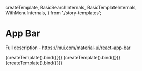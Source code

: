   createTemplate,
  BasicSearchInternals,
  BasicTemplateInternals,
  WithMenuInternals,
} from './story-templates';

<Meta title="Material-UI/Surfaces/App Bar" component={AppBar} />

# App Bar

Full description - https://mui.com/material-ui/react-app-bar

<Canvas>
  <Story
    name="Basic"
    args={{
      classes: undefined,
      color: undefined,
      enableColorOnDark: undefined,
      position: undefined,
      sx: undefined,
    }}
  >
    {createTemplate(<BasicTemplateInternals />).bind({})}
  </Story>
  <Story
    name="With Account Menu"
    args={{
      classes: undefined,
      color: undefined,
      enableColorOnDark: undefined,
      position: undefined,
      sx: undefined,
    }}
  >
    {createTemplate(<WithMenuInternals />).bind({})}
  </Story>
  <Story
    name="Basic Search Bar"
    args={{
      classes: undefined,
      color: undefined,
      enableColorOnDark: undefined,
      position: undefined,
      sx: undefined,
    }}
  >
    {createTemplate(<BasicSearchInternals />).bind({})}
  </Story>
</Canvas>
